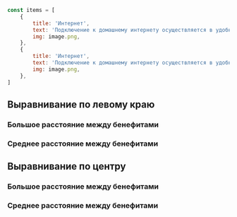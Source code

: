 
```javascript collapse=Демо данные
const items = [
    {
        title: 'Интернет',
        text: 'Подключение к домашнему интернету осуществляется в удобное для вас время по технологиям Ethernet, Docsis.',
        img: image.png,
    },
    {
        title: 'Интернет',
        text: 'Подключение к домашнему интернету осуществляется в удобное для вас время по технологиям Ethernet, Docsis.',
        img: image.png,
    },
]
```

## Выравнивание по левому краю

### Большое расстояние между бенефитами

<Playground>
    <BenefitsPictures
        items={twoItems}
    />
</Playground>

<Playground>
    <BenefitsPictures
        items={threeItems}
    />
</Playground>

<Playground>
    <BenefitsPictures
        items={fourItems}
    />
</Playground>

### Среднее расстояние между бенефитами

<Playground>
    <BenefitsPictures
        gridGap="medium"
        items={twoItems}
    />
</Playground>

<Playground>
    <BenefitsPictures
        gridGap="medium"
        items={threeItems}
    />
</Playground>

<Playground>
    <BenefitsPictures
        gridGap="medium"
        items={fourItems}
    />
</Playground>

## Выравнивание по центру

### Большое расстояние между бенефитами

<Playground>
    <BenefitsPictures
        align="center"
        items={twoItems}
    />
</Playground>

<Playground>
    <BenefitsPictures
        align="center"
        items={threeItems}
    />
</Playground>

<Playground>
    <BenefitsPictures
        align="center"
        items={fourItems}
    />
</Playground>

### Среднее расстояние между бенефитами

<Playground>
    <BenefitsPictures
        gridGap="medium"
        align="center"
        items={twoItems}
    />
</Playground>

<Playground>
    <BenefitsPictures
        gridGap="medium"
        align="center"
        items={threeItems}
    />
</Playground>

<Playground>
    <BenefitsPictures
        gridGap="medium"
        align="center"
        items={fourItems}
    />
</Playground>
